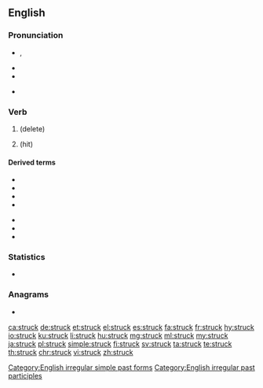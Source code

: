 ==English==

===Pronunciation===
* {{a|RP|US}} {{IPA|/ˈstɹʌk/|lang=en}},{{IPA|/st͡ʃɹʌk/|lang=en}}
* {{audio|en-us-struck.ogg|Audio (US)|lang=en}}
* {{rhymes|ʌk|lang=en}}
* {{a|Northern English}} {{IPA|/ˈstɹʊk/|lang=en}}

===Verb===
{{head|en|verb form}}

# {{en-past of|strike}} (delete)
# {{en-past of|strike}} (hit)

====Derived terms====
{{der-top}}
* {{l|en|awe-struck}}
* {{l|en|horror-struck}}
* {{l|en|love-struck}}
* {{l|en|moonstruck}}
{{der-mid}}
* {{l|en|shock-struck}}
* {{l|en|star-struck}}
* {{l|en|sunstruck}}
{{der-bottom}}

[[Category:English irregular simple past forms]]
[[Category:English irregular past participles]]

===Statistics===
* {{rank|wrong|afraid|merely|648|struck|man's|write|caught}}

===Anagrams===
* {{l|en|trucks}}

[[ca:struck]]
[[de:struck]]
[[et:struck]]
[[el:struck]]
[[es:struck]]
[[fa:struck]]
[[fr:struck]]
[[hy:struck]]
[[io:struck]]
[[ku:struck]]
[[li:struck]]
[[hu:struck]]
[[mg:struck]]
[[ml:struck]]
[[my:struck]]
[[ja:struck]]
[[pl:struck]]
[[simple:struck]]
[[fi:struck]]
[[sv:struck]]
[[ta:struck]]
[[te:struck]]
[[th:struck]]
[[chr:struck]]
[[vi:struck]]
[[zh:struck]]